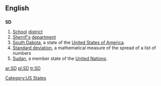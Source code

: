 {{see|s.d.|.sd}}

==English==

==={{abbreviation}}===
'''SD'''

# [[school|School]] [[district]]
# [[sheriff|Sherrif's]] [[department]]
# [[South Dakota]], a state of the [[United States of America]].
# [[standard deviation|Standard deviation]], a mathematical measure of the spread of a list of numbers
# [[Sudan]], a member state of the [[United Nations]].

[[Category:US States]]

[[ar:SD]]
[[pl:SD]]
[[tr:SD]]